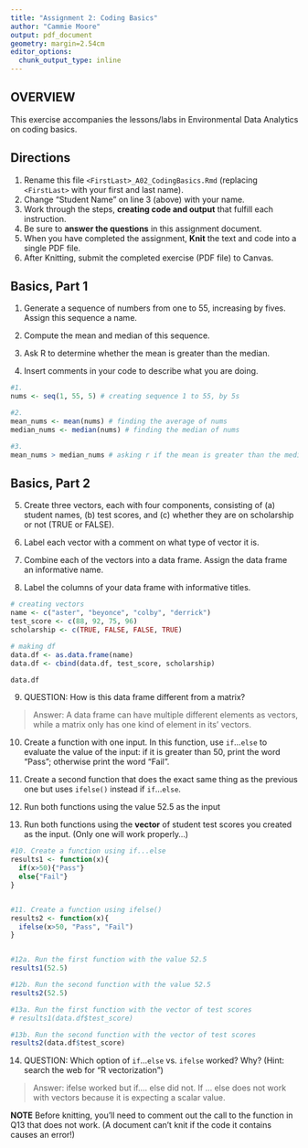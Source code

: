 ```yaml
---
title: "Assignment 2: Coding Basics"
author: "Cammie Moore"
output: pdf_document
geometry: margin=2.54cm
editor_options: 
  chunk_output_type: inline
---
```


## OVERVIEW

This exercise accompanies the lessons/labs in Environmental Data Analytics on coding basics.

## Directions

1.  Rename this file `<FirstLast>_A02_CodingBasics.Rmd` (replacing `<FirstLast>` with your first and last name).
2.  Change "Student Name" on line 3 (above) with your name.
3.  Work through the steps, **creating code and output** that fulfill each instruction.
4.  Be sure to **answer the questions** in this assignment document.
5.  When you have completed the assignment, **Knit** the text and code into a single PDF file.
6.  After Knitting, submit the completed exercise (PDF file) to Canvas.

## Basics, Part 1

1.  Generate a sequence of numbers from one to 55, increasing by fives. Assign this sequence a name.

2.  Compute the mean and median of this sequence.

3.  Ask R to determine whether the mean is greater than the median.

4.  Insert comments in your code to describe what you are doing.

```r
#1. 
nums <- seq(1, 55, 5) # creating sequence 1 to 55, by 5s

#2. 
mean_nums <- mean(nums) # finding the average of nums
median_nums <- median(nums) # finding the median of nums

#3. 
mean_nums > median_nums # asking r if the mean is greater than the median. result = false.

```

## Basics, Part 2

5.  Create three vectors, each with four components, consisting of (a) student names, (b) test scores, and (c) whether they are on scholarship or not (TRUE or FALSE).

6.  Label each vector with a comment on what type of vector it is.

7.  Combine each of the vectors into a data frame. Assign the data frame an informative name.

8.  Label the columns of your data frame with informative titles.

```r
# creating vectors
name <- c("aster", "beyonce", "colby", "derrick")
test_score <- c(88, 92, 75, 96)
scholarship <- c(TRUE, FALSE, FALSE, TRUE)

# making df
data.df <- as.data.frame(name)
data.df <- cbind(data.df, test_score, scholarship)

data.df

```

9.  QUESTION: How is this data frame different from a matrix?

> Answer: A data frame can have multiple different elements as vectors, while a matrix only has one kind of element in its' vectors.

10. Create a function with one input. In this function, use `if`...`else` to evaluate the value of the input: if it is greater than 50, print the word "Pass"; otherwise print the word "Fail". 

11. Create a second function that does the exact same thing as the previous one but uses `ifelse()` instead if `if`...`else `. 

12. Run both functions using the value 52.5 as the input

13. Run both functions using the **vector** of student test scores you created as the input. (Only one will work properly...)

```r
#10. Create a function using if...else
results1 <- function(x){
  if(x>50){"Pass"}
  else{"Fail"}
}


#11. Create a function using ifelse()
results2 <- function(x){
  ifelse(x>50, "Pass", "Fail")
}


#12a. Run the first function with the value 52.5
results1(52.5)

#12b. Run the second function with the value 52.5
results2(52.5)

#13a. Run the first function with the vector of test scores
# results1(data.df$test_score)

#13b. Run the second function with the vector of test scores
results2(data.df$test_score)
```

14. QUESTION: Which option of `if`...`else` vs. `ifelse` worked? Why? (Hint: search the web for "R vectorization")

> Answer: ifelse worked but if.... else did not. If ... else does not work with vectors because it is expecting a scalar value.


**NOTE** Before knitting, you'll need to comment out the call to the function in Q13 that does not work. (A document can't knit if the code it contains causes an error!)